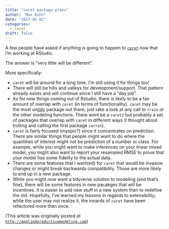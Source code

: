 ```yaml
---
title: "caret package plans"
author: "Max Kuhn"
date: "2017-02-02"
categories:
  - caret
draft: false
---
```


A few people have asked if anything is going to happen to [`caret`](http://topepo.github.io/caret/) now that I'm working at RStudio. 

The answer is "very little will be different". 

More specifically:

* `caret` will be around for a long time. I'm still using it for things too!
* There will still be hills and valleys for development/support. That pattern already exists and will continue since I still have a "day job". 
* As for new things coming out of Rstudio, there is likely to be a fair amount of overlap with `caret` (in terms of functionality). `caret` may be the most un[tidy](http://tidyverse.org/) package out there; just take a look at any call to `train` or the other modeling functions. There wont be a `caret2` but probably a set of packages that overlap with `caret` in different ways (I thought about trolling and calling the first package `carrot`). 
* `caret` is fairly focused (myopic?) since it concentrates on prediction. There are similar things that people might want to do  where the quantities of interest might not be prediction of a number or class. For example, while you might want to make inferences on your linear mixed model, you might also want to report your resampled RMSE to prove that your model has some fidelity to the actual data. 
* There are some features that I want(ed) for `caret` that would be invasive changes or might break backwards compatibility. Those are more likely to end up in a new package. 
* While you might now want a tidyverse solution to modeling (and that's fine), there will be some features in new pacakges that will be incentives. It is easier to add new stuff in a new system than to redefine the old. Hopefully, I've learned my lessons in regards to extensibility; while the user may not realize it, the innards of `caret` have been refactored more than once. 

(This article was originally posted at [`http://appliedpredictivemodeling.com`](https://appliedpredictivemodeling.com/blog/2017/2/2/caret-package-plans))